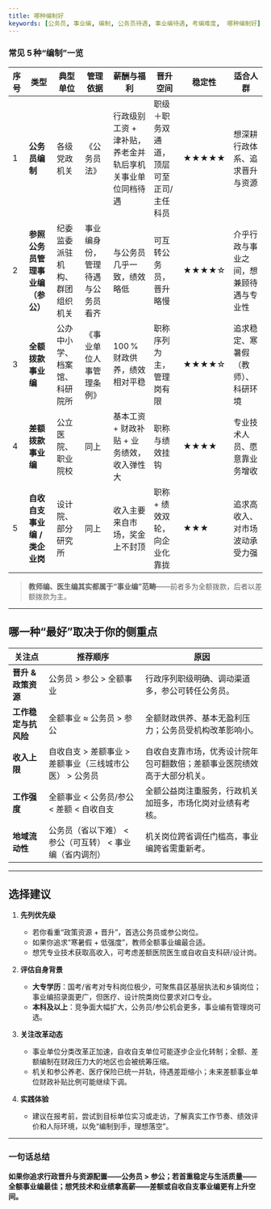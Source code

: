 ```yaml
---
title: 哪种编制好
keywords: [公务员, 事业编, 编制, 公务员待遇, 事业编待遇, 考编难度,  哪种编制好]
---
```




### 常见 5 种“编制”一览

| 序号 | 类型                 | 典型单位            | 管理依据                                  | 薪酬与福利                          | 晋升空间                 | 稳定性   | 适合人群                |
| -- | ------------------ | --------------- | ------------------------------------- | ------------------------------ | -------------------- | ----- | ------------------- |
| 1  | **公务员编制**          | 各级党政机关          | 《公务员法》                                | 行政级别工资 + 津补贴，养老金并轨后享机关事业单位同档待遇 | 职级＋职务双通道，顶层可至正司/主任科员 | ★★★★★ | 想深耕行政体系、追求晋升与资源     |
| 2  | **参照公务员管理事业编（参公）** | 纪委监委派驻机构、群团组织机关 | 事业编身份，管理待遇与公务员看齐 | 与公务员几乎一致，绩效略低                  | 可互转公务员，晋升略慢          | ★★★★☆ | 介乎行政与事业之间，想兼顾待遇与专业性 |
| 3  | **全额拨款事业编**        | 公办中小学、档案馆、科研院所  | 《事业单位人事管理条例》                          | 100 %财政供养，绩效相对平稳   | 职称序列为主，管理岗有限         | ★★★★☆ | 追求稳定、寒暑假（教师）、科研环境   |
| 4  | **差额拨款事业编**        | 公立医院、职业院校       | 同上                                    | 基本工资 + 财政补贴 + 业务绩效，收入弹性大       | 职称与绩效挂钩              | ★★★★  | 专业技术人员、愿意靠业务增收      |
| 5  | **自收自支事业编 / 类企业岗** | 设计院、部分研究所       | 同上                                    | 收入主要来自市场，奖金上不封顶    | 职称 + 绩效双轮，向企业化靠拢     | ★★★   | 追求高收入、对市场波动承受力强     |

> **教师编、医生编其实都属于“事业编”范畴**——前者多为全额拨款，后者以差额拨款为主。

---

## 哪一种“最好”取决于你的侧重点

| 关注点           | 推荐顺序                             | 原因                                   |
| ------------- | -------------------------------- | ------------------------------------ |
| **晋升 & 政策资源** | 公务员 &gt; 参公 &gt; 全额事业                  | 行政序列职级明确、调动渠道多，参公可转任公务员。             |
| **工作稳定与抗风险**  | 全额事业 ≈ 公务员 &gt; 参公                  | 全额财政供养、基本无盈利压力；公务员受机构改革影响小。          |
| **收入上限**      | 自收自支 &gt; 差额事业 &gt; 差额事业（三线城市公医） &gt; 公务员 | 自收自支靠市场，优秀设计院年包可翻数倍；差额事业医院绩效高于大部分机关。 |
| **工作强度**      | 全额事业 &lt; 公务员/参公 &lt; 差额 &lt; 自收自支        | 全额公益岗注重服务，行政机关加班多，市场化岗对业绩有考核。        |
| **地域流动性**     | 公务员（省以下难） &lt; 参公（可互转） &lt; 事业编（省内调剂）  | 机关岗位跨省调任门槛高，事业编跨省需重新考。               |

---

## 选择建议

1. **先列优先级**

   * 若你看重“政策资源 + 晋升”，首选公务员或参公岗位。
   * 如果你追求“寒暑假 + 低强度”，教师全额事业编最合适。
   * 想凭专业技术获取高收入，可考虑差额医院医生或自收自支科研/设计岗。

2. **评估自身背景**

   * **大专学历**：国考/省考对专科岗位极少，可聚焦县区基层执法和乡镇岗位；事业编招录面更广，但医疗、设计院类岗位要求对口专业。
   * **本科及以上**：竞争面大幅扩大，公务员/参公机会更多，事业编有管理岗可选。

3. **关注改革动态**

   * 事业单位分类改革正加速，自收自支单位可能逐步企业化转制；全额、差额编制在财政压力大的地区也会被统筹压缩。
   * 机关和参公养老、医疗保险已统一并轨，待遇差距缩小；未来差额事业单位财政补贴比例可能继续下调。

4. **实践体验**

   * 建议在报考前，尝试到目标单位实习或走访，了解真实工作节奏、绩效评价和人际环境，以免“编制到手，理想落空”。

---

### 一句话总结

**如果你追求行政晋升与资源配置——公务员 > 参公；若首重稳定与生活质量——全额事业编最佳；想凭技术和业绩拿高薪——差额或自收自支事业编更有上升空间。**


<FollowMe />